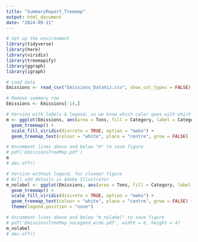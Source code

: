 ```yaml
---
title: "SummaryReport_Treemap"
output: html_document
date: "2024-09-11"
---
```


```r
# Set up the environment
library(tidyverse)
library(here)
library(viridis)
library(treemapify)
library(ggraph)
library(igraph)
```

```r
# Load data
Emissions <- read_csv("Emissions_DataViz.csv", show_col_types = FALSE)

# Remove summary row
Emissions <- Emissions[-14,]
```

```r
# Version with labels & legend, so we know which color goes with which category
m <- ggplot(Emissions, aes(area = Tons, fill = Category, label = Category)) + 
  geom_treemap() + 
  scale_fill_viridis(discrete = TRUE, option = "mako") +
  geom_treemap_text(colour = "white", place = "centre", grow = FALSE)

# Uncomment lines above and below "m" to save figure
# pdf('EmissionsTreeMap.pdf')
m
# dev.off()

# Version without legend, for cleaner figure
# Will add details in Adobe Illustrator
m_nolabel <- ggplot(Emissions, aes(area = Tons, fill = Category, label = Category)) + 
  geom_treemap() + 
  scale_fill_viridis(discrete = TRUE, option = "mako") +
  geom_treemap_text(colour = "white", place = "centre", grow = FALSE) + 
  theme(legend.position = "none")

# Uncomment lines above and below "m_nolabel" to save figure
# pdf('EmissionsTreeMap_noLegend_wide.pdf', width = 6, height = 4)
m_nolabel
# dev.off()
```